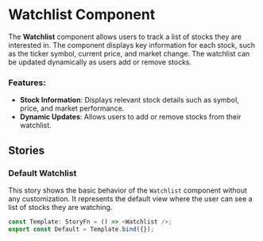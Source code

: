 
<Meta title="Pages/Watchlist" />

# Watchlist Component

The **Watchlist** component allows users to track a list of stocks they are interested in. The component displays key information for each stock, such as the ticker symbol, current price, and market change. The watchlist can be updated dynamically as users add or remove stocks.

### Features:

- **Stock Information**: Displays relevant stock details such as symbol, price, and market performance.
- **Dynamic Updates**: Allows users to add or remove stocks from their watchlist.

## Stories

### Default Watchlist

This story shows the basic behavior of the `Watchlist` component without any customization. It represents the default view where the user can see a list of stocks they are watching.

```ts
const Template: StoryFn = () => <Watchlist />;
export const Default = Template.bind({});
```
